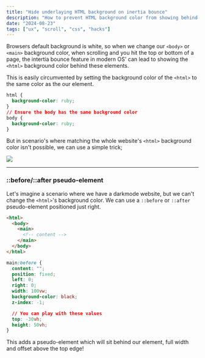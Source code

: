 ```yaml
---
title: "Hide underlaying HTML background on inertia bounce"
description: "How to prevent HTML background color from showing behind content when scrolling with inertia"
date: "2024-08-23"
tags: ["ux", "scroll", "css", "hacks"]
---
```


Browsers default background is white, so when we change our `<body>` or `<main>` background color, when scrolling and you hit the top or bottom of a page, the intertia bounce feature in modern OS' can lead to showing the `<html>` background color behind these elements.

This is easily circumvented by setting the background color of the `<html>` to the same color as the our element.

```css
html {
  background-color: ruby;
}
// Ensure the body has the same background color
body {
  background-color: ruby;
}
```

But in scenario's where matching the whole website's `<html>` background color isn't possible, we can use a simple trick;

<img src="/bounce-cropped.gif" className="border border-gray-800 max-w-56" />

---

### ::before/::after pseudo-element

Let's imagine a scenario where we have a darkmode website, but we can't change the `<html>`'s background color. We can use a `::before` or `::after` pseudo-element positioned just right.

```html
<html>
  <body>
    <main>
      <!-- content -->
    </main>
  </body>
</html>
```

```css
main:before {
  content: "";
  position: fixed;
  left: 0;
  right: 0;
  width: 100vw;
  background-color: black;
  z-index: -1;

  // You can play with these values
  top: -30vh;
  height: 50vh;
}
```

This adds a pseudo-element which will sit behind our element, full width and offset above the top edge!

